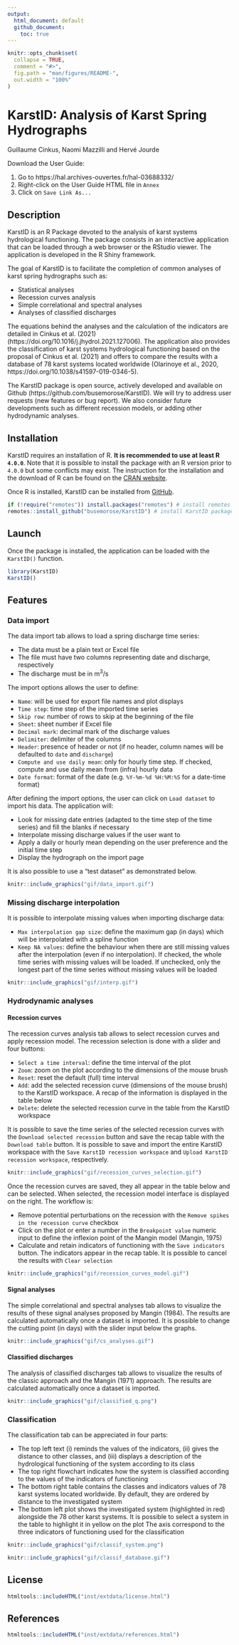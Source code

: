 ```yaml
---
output: 
  html_document: default
  github_document:
    toc: true
---
```


<!-- README.md is generated from README.Rmd. Please edit that file -->

```r
knitr::opts_chunk$set(
  collapse = TRUE,
  comment = "#>",
  fig.path = "man/figures/README-",
  out.width = "100%"
)
```

# KarstID: Analysis of Karst Spring Hydrographs

Guillaume Cinkus, Naomi Mazzilli and Hervé Jourde

Download the User Guide:

1. Go to https://hal.archives-ouvertes.fr/hal-03688332/
2. Right-click on the User Guide HTML file in `Annex`
3. Click on `Save Link As...`

<!-- badges: start -->
<!-- badges: end -->

## Description

KarstID is an R Package devoted to the analysis of karst systems hydrological functioning. The package consists in an interactive application that can be loaded through a web browser or the RStudio viewer. The application is developed in the R Shiny framework.

The goal of KarstID is to facilitate the completion of common analyses of karst spring hydrographs such as:

- Statistical analyses
- Recession curves analysis
- Simple correlational and spectral analyses
- Analyses of classified discharges

The equations behind the analyses and the calculation of the indicators are detailed in Cinkus et al. (2021) (https://doi.org/10.1016/j.jhydrol.2021.127006). The application also provides the classification of karst systems hydrological functioning based on the proposal of Cinkus et al. (2021) and offers to compare the results with a database of 78 karst systems located worldwide (Olarinoye et al., 2020, https://doi.org/10.1038/s41597-019-0346-5). 

The KarstID package is open source, actively developed and available on Github (https://github.com/busemorose/KarstID). We will try to address user requests (new features or bug report). We also consider future developments such as different recession models, or adding other hydrodynamic analyses.

## Installation

KarstID requires an installation of R.  **It is recommended to use at least R `4.0.0`**. Note that it is possible to install the package with an R version prior to `4.0.0` but some conflicts may exist. The instruction for the installation and the download of R can be found on the [CRAN website](https://cran.r-project.org/).

Once R is installed, KarstID can be installed from [GitHub](https://github.com/busemorose/KarstID).

``` r
if (!require("remotes")) install.packages("remotes") # install remotes package if needed
remotes::install_github("busemorose/KarstID") # install KarstID package
```

## Launch

Once the package is installed, the application can be loaded with the `KarstID()` function.

``` r
library(KarstID)
KarstID()
```

## Features

### Data import

The data import tab allows to load a spring discharge time series:

- The data must be a plain text or Excel file 
- The file must have two columns representing date and discharge, respectively 
- The discharge must be in m^3^/s

The import options allows the user to define:

- `Name`: will be used for export file names and plot displays
- `Time step`: time step of the imported time series
- `Skip row`: number of rows to skip at the beginning of the file
- `Sheet`: sheet number if Excel file
- `Decimal mark`: decimal mark of the discharge values
- `Delimiter`: delimiter of the columns
- `Header`: presence of header or not (if no header, column names will be defaulted to `date` and `discharge`)
- `Compute and use daily mean`: only for hourly time step. If checked, compute and use daily mean from (infra) hourly data
- `Date format`: format of the date (e.g. `%Y-%m-%d %H:%M:%S` for a date-time format)

After defining the import options, the user can click on `Load dataset` to import his data. The application will:

- Look for missing date entries (adapted to the time step of the time series) and fill the blanks if necessary
- Interpolate missing discharge values if the user want to
- Apply a daily or hourly mean depending on the user preference and the initial time step
- Display the hydrograph on the import page

It is also possible to use a "test dataset" as demonstrated below.

```r
knitr::include_graphics("gif/data_import.gif")
```

### Missing discharge interpolation

It is possible to interpolate missing values when importing discharge data:

- `Max interpolation gap size`: define the maximum gap (in days) which will be interpolated with a spline function
- `Keep NA values`: define the behaviour when there are still missing values after the interpolation (even if no interpolation). If checked, the whole time series with missing values will be loaded. If unchecked, only the longest part of the time series without missing values will be loaded

```r
knitr::include_graphics("gif/interp.gif")
```

### Hydrodynamic analyses

#### Recession curves

The recession curves analysis tab allows to select recession curves and apply recession model. The recession selection is done with a slider and four buttons:

- `Select a time interval`: define the time interval of the plot
- `Zoom`: zoom on the plot according to the dimensions of the mouse brush
- `Reset`: reset the default (full) time interval
- `Add`: add the selected recession curve (dimensions of the mouse brush) to the KarstID workspace. A recap of the information is displayed in the table below
- `Delete`: delete the selected recession curve in the table from the KarstID workspace

It is possible to save the time series of the selected recession curves with the `Download selected recession` button and save the recap table with the `Download table` button. It is possible to save and import the entire KarstID workspace with the `Save KarstID recession workspace` and `Upload KarstID recession workspace`, respectively.

```r
knitr::include_graphics("gif/recession_curves_selection.gif")
```

Once the recession curves are saved, they all appear in the table below and can be selected. When selected, the recession model interface is displayed on the right. The workflow is:

- Remove potential perturbations on the recession with the `Remove spikes in the recession curve` checkbox
- Click on the plot or enter a number in the `Breakpoint value` numeric input to define the inflexion point of the Mangin model (Mangin, 1975)
- Calculate and retain indicators of functioning with the `Save indicators` button. The indicators appear in the recap table. It is possible to cancel the results with `Clear selection`

```r
knitr::include_graphics("gif/recession_curves_model.gif")
```

#### Signal analyses

The simple correlational and spectral analyses tab allows to visualize the results of these signal analyses proposed by Mangin (1984). The results are calculated automatically once a dataset is imported. It is possible to change the cutting point (in days) with the slider input below the graphs.

```r
knitr::include_graphics("gif/cs_analyses.gif")
```

#### Classified discharges

The analysis of classified discharges tab allows to visualize the results of the classic approach and the Mangin (1971) approach. The results are calculated automatically once a dataset is imported.

```r
knitr::include_graphics("gif/classified_q.png")
```

### Classification

The classification tab can be appreciated in four parts:

- The top left text (i) reminds the values of the indicators, (ii) gives the distance to other classes, and (iii) displays a description of the hydrological functioning of the system according to its class
- The top right flowchart indicates how the system is classified according to the values of the indicators of functioning
- The bottom right table contains the classes and indicators values of 78 karst systems located worldwide. By default, they are ordered by distance to the investigated system
- The bottom left plot shows the investigated system (highlighted in red) alongside the 78 other karst systems. It is possible to select a system in the table to highlight it in yellow on the plot The axis correspond to the three indicators of functioning used for the classification

```r
knitr::include_graphics("gif/classif_system.png")
```

```r
knitr::include_graphics("gif/classif_database.gif")
```

## License

```r
htmltools::includeHTML("inst/extdata/license.html")
```

## References

```r
htmltools::includeHTML("inst/extdata/references.html")
```


